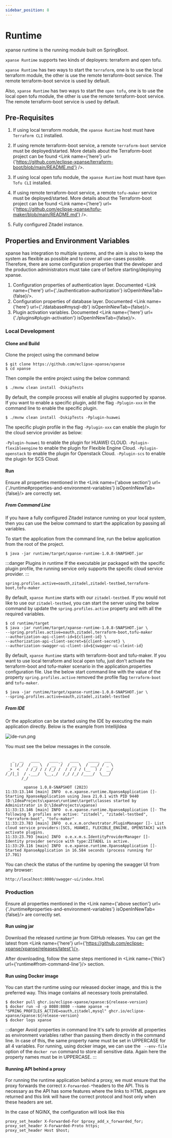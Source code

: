 ```yaml
---
sidebar_position: 8
---
```



# Runtime

xpanse runtime is the running module built on SpringBoot.

`xpanse Runtime` supports two kinds of deployers: terraform and open tofu.

`xpanse Runtime` has two ways to start the `terraform`, one is to use the local terraform module, the other is use
the remote terraform-boot service. The remote terraform-boot service is used by default.

Also, `xpanse Runtime` has two ways to start the `open tofu`, one is to use the local open tofu module,
the other is use the remote terraform-boot service. The remote terraform-boot service is used by default.

## Pre-Requisites

1. If using local terraform module, the `xpanse Runtime` host must have `Terraform CLI` installed.

2. If using remote terraform-boot service, a remote `terraform-boot` service must be
   deployed/started. More details about the Terraform-boot project can be found <Link name={'here'} url={'https://github.com/eclipse-xpanse/terraform-boot/blob/main/README.md'} />.

3. If using local open tofu module, the `xpanse Runtime` host must have `Open Tofu CLI` installed.

4. If using remote terraform-boot service, a remote `tofu-maker` service must be
   deployed/started. More details about the Terraform-boot project can be found <Link name={'here'} url={'https://github.com/eclipse-xpanse/tofu-maker/blob/main/README.md'} />.

5. Fully configured Zitadel instance.

## Properties and Environment Variables

xpanse has integration to multiple systems, and the aim is also to keep the system as flexible as
possible and to cover all use-cases possible. Therefore, there are some configuration properties
that the developer and the production administrators must take care of before starting/deploying
xpanse.

1. Configuration properties of authentication layer.
   Documented <Link name={'here'} url={'./authentication-authorization'} isOpenInNewTab={false}/>.
2. Configuration properties of database layer. Documented <Link name={'here'} url={'./database#mysql-db'} isOpenInNewTab={false}/>.
3. Plugin activation variables. Documented <Link name={'here'} url={'./plugins#plugin-activation'} isOpenInNewTab={false}/>.

### Local Development

#### Clone and Build

Clone the project using the command below

```shell
$ git clone https://github.com/eclipse-xpanse/xpanse
$ cd xpanse
```

Then compile the entire project using the below command:

```shell
$ ./mvnw clean install -DskipTests
```

By default, the compile process will enable all plugins supported by xpanse. If you want to enable a specific plugin,
add the flag `-Pplugin-xxx` in the command line to enable the specific plugin.

```shell
$ ./mvnw clean install -DskipTests -Pplugin-huawei
```

The specific plugin profile in the flag `-Pplugin-xxx` can enable the plugin for the cloud service provider as below:

`-Pplugin-huawei` to enable the plugin for HUAWEI CLOUD.
`-Pplugin-flexibleengine` to enable the plugin for Flexible Engine Cloud.
`-Pplugin-openstack` to enable the plugin for Openstack Cloud.
`-Pplugin-scs` to enable the plugin for SCS Cloud.

#### Run

Ensure all properties mentioned in the <Link name={'above section'} url={'./runtime#properties-and-environment-variables'} isOpenInNewTab={false}/> are
correctly set.

##### From Command Line

If you have a fully configured Zitadel instance running on your local system, then you can use the
below command to start the application by passing all variables.

To start the application from the command line, run the below application from the root of the
project.

```shell
$ java -jar runtime/target/xpanse-runtime-1.0.8-SNAPSHOT.jar
```

:::danger Plugins in runtime
If the executable jar packaged with the specific plugin profile, the running service only supports the specific
cloud service provider.
:::

```properties
spring.profiles.active=oauth,zitadel,zitadel-testbed,terraform-boot,tofu-maker
```

By default, `xpanse Runtime` starts with our `zitadel-testbed`. If you would not like to use our `zitadel-testbed`,
you can start the server using the below command by update the `spring.profiles.active` property and with all the required variables.

```shell
$ cd runtime/target
$ java -jar runtime/target/xpanse-runtime-1.0.8-SNAPSHOT.jar \
--spring.profiles.active=oauth,zitadel,terraform-boot,tofu-maker
--authorization-api-client-id=${client-id} \
--authorization-api-client-secret=${client-secret} \
--authorization-swagger-ui-client-id=${swagger-ui-cleint-id}
```

By default, `xpanse Runtime` starts with terraform-boot and tofu-maker. If you want to use local terraform and
local open tofu, just don't activate the terraform-boot and tofu-maker scenario in the application.properties
configuration file. Use the below start command line with the value of the property `spring.profiles.active`
removed the profile flag `terraform-boot` and `tofu-maker`.

```shell
$ java -jar runtime/target/xpanse-runtime-1.0.8-SNAPSHOT.jar \
--spring.profiles.active=oauth,zitadel,zitadel-testbed
```

##### From IDE

Or the application can be started using the IDE by executing the main application directly. Below is
the example from IntellijIdea

![ide-run.png](../static/img/ide-run.png)

You must see the below messages in the console.

```shell

   _  __   ____    ____ _   ____    _____  ___
  | |/_/  / __ \  / __ `/  / __ \  / ___/ / _ \
 _>  <   / /_/ / / /_/ /  / / / / (__  ) /  __/
/_/|_|  / .___/  \__,_/  /_/ /_/ /____/  \___/
       /_/

        xpanse 1.0.8-SNAPSHOT (2023)
11:33:13.144 [main] INFO  o.e.xpanse.runtime.XpanseApplication []- Starting XpanseApplication using Java 21.0.1 with PID 9440 (D:\IdeaProjects\xpanse\runtime\target\classes started by Administrator in D:\IdeaProjects\xpanse)
11:33:13.146 [main] INFO  o.e.xpanse.runtime.XpanseApplication []- The following 5 profiles are active: "zitadel", "zitadel-testbed", "terraform-boot", "tofu-maker"
11:33:23.783 [main] INFO  o.e.x.m.orchestrator.PluginManager []- List cloud service providers:[SCS, HUAWEI, FLEXIBLE_ENGINE, OPENSTACK] with activate plugins.
11:33:23.793 [main] INFO  o.e.x.m.s.IdentityProviderManager []- Identity provider service with type:ZITADEL is active.
11:33:29.116 [main] INFO  o.e.xpanse.runtime.XpanseApplication []- Started XpanseApplication in 16.584 seconds (process running for 17.701)
```

You can check the status of the runtime by opening the swagger UI from any browser:

```
http://localhost:8080/swagger-ui/index.html
```

### Production

Ensure all properties mentioned in the <Link name={'above section'} url={'./runtime#properties-and-environment-variables'} isOpenInNewTab={false}/> are
correctly set.

#### Run using jar

Download the released runtime jar from GitHub releases. You can get the latest from <Link name={'here'} url={'https://github.com/eclipse-xpanse/xpanse/releases/latest'}/>.

After downloading, follow the same steps mentioned in <Link name={'this'} url={'runtime#from-command-line'}/> section.

#### Run using Docker image

You can start the runtime using our released docker image, and this is the preferred way. This image
contains all necessary tools preinstalled.

```shell
$ docker pull ghcr.io/eclipse-xpanse/xpanse:${release-version}
$ docker run -d -p 8080:8080 --name xpanse -e "SPRING_PROFILES_ACTIVE=oauth,zitadel,mysql" ghcr.io/eclipse-xpanse/xpanse:${release-version}
$ docker logs xpanse
```

:::danger Avoid properties in command line
It's safe to provide all properties as environment variables rather than passing them directly in the command line.
In case of this, the same property name must be set in UPPERCASE for all 4 variables.
For running, using docker image, we can use the ` --env-file` option of the `docker run` command to store all sensitive data.
Again here the property names must be in UPPERCASE.
:::

#### Running API behind a proxy

For running the runtime application behind a proxy, we must ensure that the proxy forwards the
correct `X-Forwarded-*`headers to the API. This is necessary as the API has some features where the
links to HTML pages are returned and this link will have the correct protocol and host only when
these headers are set.

In the case of NGINX, the configuration will look like this

```nginx configuration
proxy_set_header X-Forwarded-For $proxy_add_x_forwarded_for;
proxy_set_header X-Forwarded-Proto https;
proxy_set_header Host $host;
```
